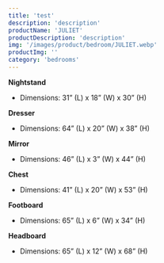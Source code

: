 ```yaml
---
title: 'test'
description: 'description'
productName: 'JULIET'
productDescription: 'description'
img: '/images/product/bedroom/JULIET.webp'
productImg: ''
category: 'bedrooms'
---
```


**Nightstand**

- Dimensions: 31” (L) x 18” (W) x 30” (H)

**Dresser**

- Dimensions: 64” (L) x 20” (W) x 38” (H)

**Mirror**

- Dimensions: 46” (L) x 3” (W) x 44” (H)

**Chest**

- Dimensions: 41” (L) x 20” (W) x 53” (H)

**Footboard**

- Dimensions: 65” (L) x 6” (W) x 34” (H)

**Headboard**

- Dimensions: 65” (L) x 12” (W) x 68” (H)
